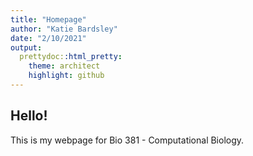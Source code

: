 ```yaml
---
title: "Homepage"
author: "Katie Bardsley"
date: "2/10/2021"
output:
  prettydoc::html_pretty:
    theme: architect
    highlight: github
---
```


## Hello!

This is my webpage for Bio 381 - Computational Biology.